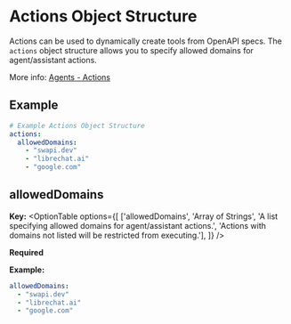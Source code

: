 # Actions Object Structure

Actions can be used to dynamically create tools from OpenAPI specs. The `actions` object structure allows you to specify allowed domains for agent/assistant actions.

More info: [Agents - Actions](/docs/features/agents#actions)

## Example

```yaml filename="Actions Object Structure"
# Example Actions Object Structure
actions:
  allowedDomains:
    - "swapi.dev"
    - "librechat.ai"
    - "google.com"
```

## allowedDomains

**Key:**
<OptionTable
  options={[
    ['allowedDomains', 'Array of Strings', 'A list specifying allowed domains for agent/assistant actions.', 'Actions with domains not listed will be restricted from executing.'],
  ]}
/>

**Required**

**Example:**
```yaml filename="actions / allowedDomains"
allowedDomains:
  - "swapi.dev"
  - "librechat.ai"
  - "google.com"
```